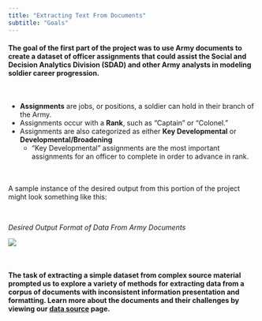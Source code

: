 ```yaml
---
title: "Extracting Text From Documents"
subtitle: "Goals"
---
```


#### The goal of the first part of the project was to use Army documents to create a dataset of officer assignments that could assist the Social and Decision Analytics Division (SDAD) and other Army analysts in modeling soldier career progression. 

<br>

- **Assignments** are jobs, or positions, a soldier can hold in their branch of the Army.
- Assignments occur with a **Rank**, such as "Captain" or "Colonel." 
- Assignments are also categorized as either **Key Developmental** or **Developmental/Broadening** 
    - "Key Developmental" assignments are the most important assignments for an officer to complete in order to advance in rank. 

<br>    
A sample instance of the desired output from this portion of the project might look something like this:

<br>
<div align="left">
*Desired Output Format of Data From Army Documents*
</div>
<div align="center">
![](img/SampleOutput.png) 
</div>
<br>

#### The task of extracting a simple dataset from complex source material prompted us to explore a variety of methods for extracting data from a corpus of documents with inconsistent information presentation and formatting. Learn more about the documents and their challenges by viewing our <a href=Data_Pt1.html>data source</a> page. 